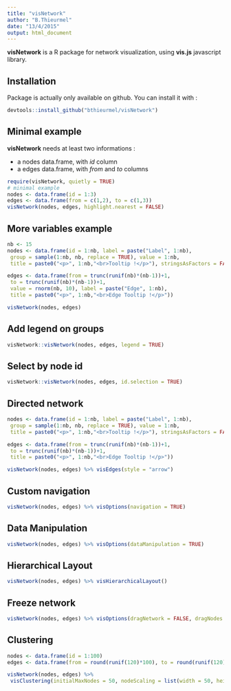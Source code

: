 ```yaml
---
title: "visNetwork"
author: "B.Thieurmel"
date: "13/4/2015"
output: html_document
---
```


**visNetwork** is a R package for network visualization, using **vis.js** javascript library.

## Installation

Package is actually only available on github. You can install it with :

```r
devtools::install_github("bthieurmel/visNetwork")
```

## Minimal example

**visNetwork** needs at least two informations :

* a nodes data.frame, with *id* column
* a edges data.frame, with *from* and *to* columns

```r
require(visNetwork, quietly = TRUE)
# minimal example
nodes <- data.frame(id = 1:3)
edges <- data.frame(from = c(1,2), to = c(1,3))
visNetwork(nodes, edges, highlight.nearest = FALSE)
```

## More variables example
```r
nb <- 15
nodes <- data.frame(id = 1:nb, label = paste("Label", 1:nb),
 group = sample(1:nb, nb, replace = TRUE), value = 1:nb,
 title = paste0("<p>", 1:nb,"<br>Tooltip !</p>"), stringsAsFactors = FALSE)

edges <- data.frame(from = trunc(runif(nb)*(nb-1))+1,
 to = trunc(runif(nb)*(nb-1))+1,
 value = rnorm(nb, 10), label = paste("Edge", 1:nb),
 title = paste0("<p>", 1:nb,"<br>Edge Tooltip !</p>"))

visNetwork(nodes, edges)
```

## Add legend on groups
```r
visNetwork::visNetwork(nodes, edges, legend = TRUE)
```

## Select by node id
```r
visNetwork::visNetwork(nodes, edges, id.selection = TRUE)
```

## Directed network
```r
nodes <- data.frame(id = 1:nb, label = paste("Label", 1:nb),
 group = sample(1:nb, nb, replace = TRUE), value = 1:nb,
 title = paste0("<p>", 1:nb,"<br>Tooltip !</p>"), stringsAsFactors = FALSE)

edges <- data.frame(from = trunc(runif(nb)*(nb-1))+1,
 to = trunc(runif(nb)*(nb-1))+1,
 title = paste0("<p>", 1:nb,"<br>Edge Tooltip !</p>"))

visNetwork(nodes, edges) %>% visEdges(style = "arrow")
```

## Custom navigation
```r
visNetwork(nodes, edges) %>% visOptions(navigation = TRUE)
```

## Data Manipulation
```r
visNetwork(nodes, edges) %>% visOptions(dataManipulation = TRUE)
```

## Hierarchical Layout
```r
visNetwork(nodes, edges) %>% visHierarchicalLayout()
```

## Freeze network
```r
visNetwork(nodes, edges) %>% visOptions(dragNetwork = FALSE, dragNodes = FALSE)
```

## Clustering
```r
nodes <- data.frame(id = 1:100)
edges <- data.frame(from = round(runif(120)*100), to = round(runif(120)*100))

visNetwork(nodes, edges) %>%
 visClustering(initialMaxNodes = 50, nodeScaling = list(width = 50, height = 50, radius = 50))
```

